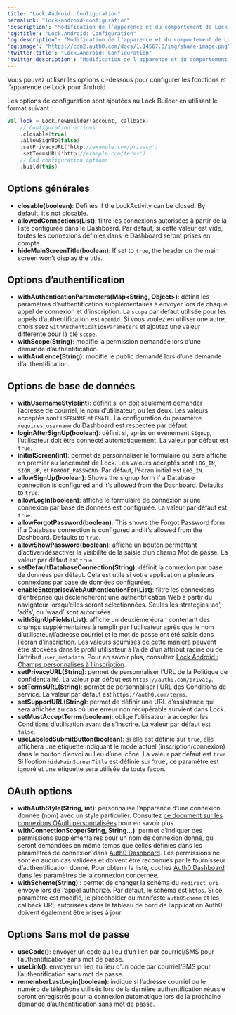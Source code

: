 ---
title: "Lock.Android: Configuration"
permalink: "lock-android-configuration"
'description': "Modification de l’apparence et du comportement de Lock.Android"
'og:title': "Lock.Android: Configuration"
'og:description': "Modification de l’apparence et du comportement de Lock.Android"
'og:image': "https://cdn2.auth0.com/docs/1.14567.0/img/share-image.png"
'twitter:title': "Lock.Android: Configuration"
'twitter:description': "Modification de l’apparence et du comportement de Lock.Android"
---

Vous pouvez utiliser les options ci-dessous pour configurer les fonctions et l’apparence de Lock pour Android.

Les options de configuration sont ajoutées au Lock Builder en utilisant le format suivant :

```kotlin lines
val lock = Lock.newBuilder(account, callback)
    // Configuration options
    .closable(true)
    .allowSignUp(false)
    .setPrivacyURL('http://example.com/privacy')
    .setTermsURL('http://example.com/terms')
    // End configuration options
    .build(this)
```

## Options générales

* **closable(boolean)**: Defines if the LockActivity can be closed. By default, it’s not closable.
* **allowedConnections(List)**: filtre les connexions autorisées à partir de la liste configurée dans le Dashboard. Par défaut, si cette valeur est vide, toutes les connexions définies dans le Dashboard seront prises en compte.
* **hideMainScreenTitle(boolean)**: If set to `true`, the header on the main screen won’t display the title.

## Options d’authentification

* **withAuthenticationParameters(Map\<String, Object>)**: définit les paramètres d’authentification supplémentaires à envoyer lors de chaque appel de connexion et d’inscription. La `scope` par défaut utilisée pour les appels d’authentification est `openid`. Si vous voulez en utiliser une autre, choisissez `withAuthenticationParameters` et ajoutez une valeur différente pour la clé `scope`.
* **withScope(String)**: modifie la permission demandée lors d’une demande d’authentification.
* **withAudience(String)**: modifie le public demandé lors d’une demande d’authentification.

## Options de base de données

* **withUsernameStyle(int)**: définit si on doit seulement demander l’adresse de courriel, le nom d’utilisateur, ou les deux. Les valeurs acceptés sont `USERNAME` et `EMAIL`. La configuration du paramètre `requires_username` du Dashboard est respectée par défaut.
* **loginAfterSignUp(boolean)**: définit si, après un événement `SignUp`, l’utilisateur doit être connecté automatiquement. La valeur par défaut est `true`.
* **initialScreen(int)**: permet de personnaliser le formulaire qui sera affiché en premier au lancement de Lock. Les valeurs acceptés sont `LOG_IN`, `SIGN_UP`, et `FORGOT_PASSWORD`. Par défaut, l’écran initial est `LOG_IN`.
* **allowSignUp(boolean)**: Shows the signup form if a Database connection is configured and it’s allowed from the Dashboard. Defaults to `true`.
* **allowLogIn(boolean)**: affiche le formulaire de connexion si une connexion par base de données est configurée. La valeur par défaut est `true`.
* **allowForgotPassword(boolean)**: This shows the Forgot Password form if a Database connection is configured and it’s allowed from the Dashboard. Defaults to `true`.
* **allowShowPassword(boolean)**: affiche un bouton permettant d’activer/désactiver la visibilité de la saisie d’un champ Mot de passe. La valeur par défaut est `true`.
* **setDefaultDatabaseConnection(String)**: définit la connexion par base de données par défaut. Cela est utile si votre application a plusieurs connexions par base de données configurées.
* **enableEnterpriseWebAuthenticationFor(List)**: filtre les connexions d’entreprise qui déclencheront une authentification Web à partir du navigateur lorsqu’elles seront sélectionnées. Seules les stratégies ’ad’, ’adfs’, ou ’waad’ sont autorisées.
* **withSignUpFields(List)**: affiche un deuxième écran contenant des champs supplémentaires à remplir par l’utilisateur après que le nom d’utilisateur/l’adresse courriel et le mot de passe ont été saisis dans l’écran d’inscription. Les valeurs soumises de cette manière peuvent être stockées dans le profil utilisateur à l’aide d’un attribut racine ou de l’attribut `user_metadata`. Pour en savoir plus, consultez [Lock Android : Champs personnalisés à l’inscription](/docs/fr-ca/lock-android-custom-fields-at-signup).
* **setPrivacyURL(String)**: permet de personnaliser l’URL de la Politique de confidentialité. La valeur par défaut est `https://auth0.com/privacy`.
* **setTermsURL(String)**: permet de personnaliser l’URL des Conditions de service. La valeur par défaut est `https://auth0.com/terms`.
* **setSupportURL(String)**: permet de définir une URL d’assistance qui sera affichée au cas où une erreur non récupérable survient dans Lock.
* **setMustAcceptTerms(boolean)**: oblige l’utilisateur à accepter les Conditions d’utilisation avant de s’inscrire. La valeur par défaut est `false`.
* **useLabeledSubmitButton(boolean)**: si elle est définie sur `true`, elle affichera une étiquette indiquant le mode actuel (inscription/connexion) dans le bouton d’envoi au lieu d’une icône. La valeur par défaut est `true`. Si l’option `hideMainScreenTitle` est définie sur ‘true’, ce paramètre est ignoré et une étiquette sera utilisée de toute façon.

## OAuth options

* **withAuthStyle(String, int)**: personnalise l’apparence d’une connexion donnée (nom) avec un style particulier. Consultez [ce document sur les connexions OAuth personnalisées](/docs/fr-ca/libraries/lock-android/lock-android-custom-theming) pour en savoir plus.
* **withConnectionScope(String, String...)**: permet d’indiquer des permissions supplémentaires pour un nom de connexion donné, qui seront demandées en même temps que celles définies dans les paramètres de connexion dans [Auth0 Dashboard](https://manage.auth0.com/#). Les permissions ne sont en aucun cas validées et doivent être reconnues par le fournisseur d’authentification donné. Pour obtenir la liste, cochez [Auth0 Dashboard](https://manage.auth0.com/#) dans les paramètres de la connexion concernée.
* **withScheme(String)** : permet de changer la schéma du `redirect_uri` envoyé lors de l’appel authorize. Par défaut, le schéma est `https`. Si ce paramètre est modifié, le placeholder du manifeste `auth0Scheme` et les callback URL autorisées dans le tableau de bord de l’application Auth0 doivent également être mises à jour.

## Options Sans mot de passe

* **useCode()**: envoyer un code au lieu d’un lien par courriel/SMS pour l’authentification sans mot de passe.
* **useLink()**: envoyer un lien au lieu d’un code par courriel/SMS pour l’authentification sans mot de passe.
* **rememberLastLogin(boolean)**: indique si l’adresse courriel ou le numéro de téléphone utilisés lors de la dernière authentification réussie seront enregistrés pour la connexion automatique lors de la prochaine demande d’authentification sans mot de passe.